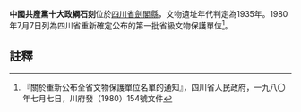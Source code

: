 {{msg:四川省文物保護單位
|名稱 = 中國共產黨十大政綱石刻
|編號 = 12
|圖片 = 
|級別 = S1
|分類 = 
|時代 = 1935年
|地点 = [[四川省|四川省]][[劍閣縣|劍閣縣]]
|坐標 =
|登錄 = 1980年7月7日
}}
'''中國共產黨十大政綱石刻'''位於[[四川省|四川省]][[劍閣縣|劍閣縣]]，文物遺址年代判定為1935年。1980年7月7日列為四川省重新確定公布的第一批省級文物保護單位<ref>『關於重新公布全省文物保護單位名單的通知』，四川省人民政府，一九八〇年七月七日，川府發（1980）154號文件</ref>。
==註釋==
{{reflist}}
{{文物保護單位小作品}}
{{廣元市境內的四川省文物保護單位}}